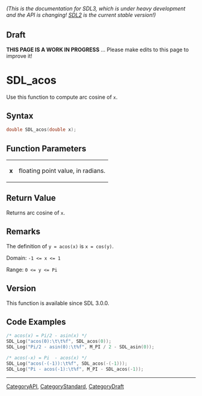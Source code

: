 ====== (This is the documentation for SDL3, which is under heavy development and the API is changing! [https://wiki.libsdl.org/SDL2/ SDL2] is the current stable version!) ======

== Draft ==

'''THIS PAGE IS A WORK IN PROGRESS''' ... Please make edits to this page to improve it!



<!-- #*^*^*^*^*See https://wiki.libsdl.org/SGFunctions for details on editing this page*^*^*^*^* -->
= SDL_acos =

Use this function to compute arc cosine of <code>x</code>.

== Syntax ==

<syntaxhighlight lang='c'>
double SDL_acos(double x);
</syntaxhighlight>

== Function Parameters ==

{|
|'''x'''
|floating point value, in radians.
|}

== Return Value ==

Returns arc cosine of <code>x</code>.

== Remarks ==

The definition of <code>y = acos(x)</code> is <code>x = cos(y)</code>.

Domain: <code>-1 <= x <= 1</code>

Range: <code>0 <= y <= Pi</code>

== Version ==

This function is available since SDL 3.0.0.

== Code Examples ==

<syntaxhighlight lang='c++'>
/* acos(x) = Pi/2 - asin(x) */
SDL_Log("acos(0):\t\t%f", SDL_acos(0));
SDL_Log("Pi/2 - asin(0):\t%f", M_PI / 2 - SDL_asin(0));

/* acos(-x) = Pi  - acos(x) */
SDL_Log("acos(-(-1)):\t%f", SDL_acos(-(-1)));
SDL_Log("Pi - acos(-1):\t%f", M_PI - SDL_acos(-1));
</syntaxhighlight>

----
[[CategoryAPI]], [[CategoryStandard]], [[CategoryDraft]]



